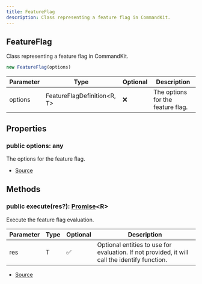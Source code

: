 ```yaml
---
title: FeatureFlag
description: Class representing a feature flag in CommandKit.
---
```



## FeatureFlag
Class representing a feature flag in CommandKit.



```typescript
new FeatureFlag(options)
```
| Parameter | Type | Optional | Description |
| ----------- | ----------- | ----------- | ----------- |
| options | FeatureFlagDefinition\<R, T> | ❌ | The options for the feature flag. |


## Properties
### public options: any
The options for the feature flag.

- [Source](https://github.com/underctrl-io/commandkit/blob/98b939d6fdf8beaae597b4dc0351a139da52ee8d/packages/commandkit/src/flags/feature-flags.ts#L245)

## Methods
### public execute(res?): [Promise](https://developer.mozilla.org/en-US/docs/Web/JavaScript/Reference/Global_Objects/Promise)\<R>
Execute the feature flag evaluation.



| Parameter | Type | Optional | Description |
| ----------- | ----------- | ----------- | ----------- |
| res | T | ✅ | Optional entities to use for evaluation. If not provided, it will call the identify function. |


- [Source](https://github.com/underctrl-io/commandkit/blob/98b939d6fdf8beaae597b4dc0351a139da52ee8d/packages/commandkit/src/flags/feature-flags.ts#L316)